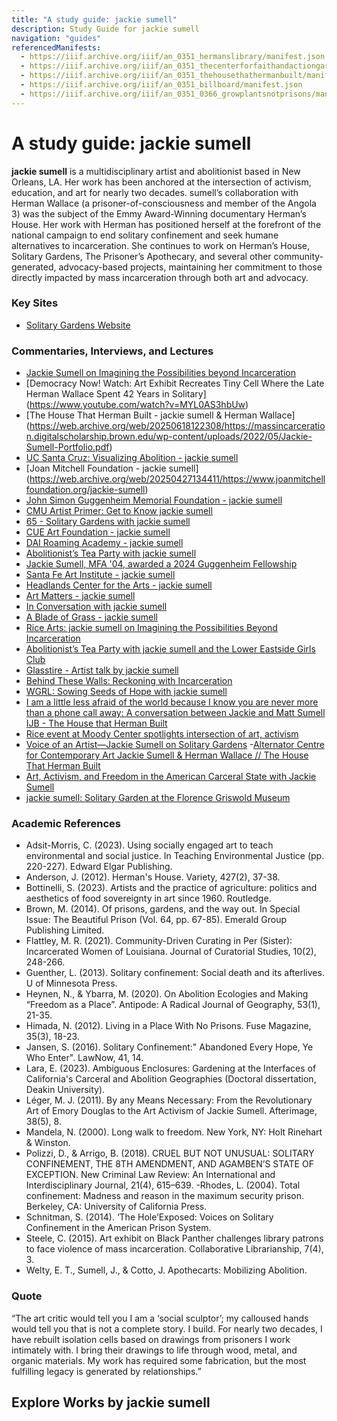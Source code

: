 ```yaml
---
title: "A study guide: jackie sumell"
description: Study Guide for jackie sumell
navigation: "guides"
referencedManifests:
  - https://iiif.archive.org/iiif/an_0351_hermanslibrary/manifest.json
  - https://iiif.archive.org/iiif/an_0351_thecenterforfaithandactiongarden/manifest.json
  - https://iiif.archive.org/iiif/an_0351_thehousethathermanbuilt/manifest.json
  - https://iiif.archive.org/iiif/an_0351_billboard/manifest.json
  - https://iiif.archive.org/iiif/an_0351_0366_growplantsnotprisons/manifest.json
---
```


# A study guide: jackie sumell
**jackie sumell** is a multidisciplinary artist and abolitionist based in New Orleans, LA. Her work has been anchored at the intersection of activism, education, and art for nearly two decades. sumell’s collaboration with Herman Wallace (a prisoner-of-consciousness and member of the Angola 3) was the subject of the Emmy Award-Winning documentary Herman’s House. Her work with Herman has positioned herself at the forefront of the national campaign to end solitary confinement and seek humane alternatives to incarceration. She continues to work on Herman’s House, Solitary Gardens, The Prisoner’s Apothecary, and several other community-generated, advocacy-based projects, maintaining her commitment to those directly impacted by mass incarceration through both art and advocacy.

### Key Sites
- [Solitary Gardens Website](https://web.archive.org/web/20250726121004/https://solitarygardens.org/about)

### Commentaries, Interviews, and Lectures
- [Jackie Sumell on Imagining the Possibilities beyond Incarceration](https://www.youtube.com/watch?v=pvFIcTStlc0)
- [Democracy Now! Watch: Art Exhibit Recreates Tiny Cell Where the Late Herman Wallace Spent 42 Years in Solitary] (https://www.youtube.com/watch?v=MYL0AS3hbUw)
- [The House That Herman Built - jackie sumell & Herman Wallace] (https://web.archive.org/web/20250618122308/https://massincarceration.digitalscholarship.brown.edu/wp-content/uploads/2022/05/Jackie-Sumell-Portfolio.pdf)
- [UC Santa Cruz: Visualizing Abolition - jackie sumell](https://visualizingabolition.ucsc.edu/staging/artists/jackie-sumell/)
- [Joan Mitchell Foundation - jackie sumell] (https://web.archive.org/web/20250427134411/https://www.joanmitchellfoundation.org/jackie-sumell)
- [John Simon Guggenheim Memorial Foundation - jackie sumell](https://web.archive.org/web/20250525143115/https://www.gf.org/fellows/jackie-sumell/)
- [CMU Artist Primer: Get to Know jackie sumell](https://web.archive.org/web/20250709223949/https://art.cmu.edu/event/artist-lecture-jackie-sumell/)
- [65 - Solitary Gardens with jackie sumell](https://web.archive.org/web/20250613191548/https://solidarityapothecary.org/the-frontline-herbalism-podcast/jackie-interview/)
- [CUE Art Foundation - jackie sumell](https://cueartfoundation.org/jackie-sumell)
- [DAI Roaming Academy - jackie sumell](https://web.archive.org/web/20240926011359/https://cueartfoundation.org/jackie-sumell)
- [Abolitionist’s Tea Party with jackie sumell](https://web.archive.org/web/20250420043155/https://sjmusart.org/event/abolitionists-tea-party-jackie-sumell)
- [Jackie Sumell, MFA '04, awarded a 2024 Guggenheim Fellowship](https://web.archive.org/web/20240511054852/https://art.stanford.edu/news/jackie-sumell-mfa-04-awarded-2024-guggenheim-fellowship)
- [Santa Fe Art Institute - jackie sumell](https://web.archive.org/web/20241113223137/https://sfai.org/people/jackie-sumell/)
- [Headlands Center for the Arts - jackie sumell](https://www.headlands.org/artist/jackie-sumell/)
- [Art Matters - jackie sumell](https://web.archive.org/web/20250722151025/https://www.artmattersfoundation.org/grantees/jackie-sumell-2021)
- [In Conversation with jackie sumell](https://web.archive.org/web/20241008191209/https://yalepaprika.com/folds/abolition-in-practice/in-conversation-with-jackie-sumell)
- [A Blade of Grass - jackie sumell](https://web.archive.org/web/20250709032633/https://www.abladeofgrass.org/fellows/jackie-sumell)
- [Rice Arts: jackie sumell on Imagining the Possibilities Beyond Incarceration](https://arts.rice.edu/event/department-art/jackie-sumell-imagining-possibilities-beyond-incarceration)
- [Abolitionist’s Tea Party with jackie sumell and the Lower Eastside Girls Club](https://web.archive.org/web/20250320030058/https://www.moma.org/calendar/events/9106)
- [Glasstire - Artist talk by jackie sumell](https://web.archive.org/web/20250513071945/https://glasstire.com/events/2024/02/27/artist-talk-by-jackie-sumell/)
- [Behind These Walls: Reckoning with Incarceration](https://web.archive.org/web/20250623091129/https://www.pewcenterarts.org/grant/behind-these-walls-reckoning-incarceration)
- [WGRL: Sowing Seeds of Hope with jackie sumell](https://web.archive.org/web/20250618101355/http://wgrl.nyc/sowing-seeds-of-hope-with-jackie-sumell/)
- [I am a little less afraid of the world because I know you are never more than a phone call away: A conversation between Jackie and Matt Sumell](https://web.archive.org/web/20250521011632/http://www.antenna.works/i-am-a-little-less-afraid-of-the-world-because-i-know-you-are-never-more-than-a-phone-call-away-a-conversation-between-jackie-and-matt-sumell/)
[IJB - The House that Herman Built](https://web.archive.org/web/20250622021414/https://imanijacquelinebrown.net/The-House-That-Herman-Built)
- [Rice event at Moody Center spotlights intersection of art, activism](https://news.rice.edu/news/2024/rice-event-moody-center-spotlights-intersection-art-activism)
- [Voice of an Artist—Jackie Sumell on Solitary Gardens](https://web.archive.org/web/20250418221132/https://wheatoncollege.edu/event/voice-of-an-artist-jackie-sumell-on-solitary-gardens/)
-[Alternator Centre for Contemporary Art Jackie Sumell & Herman Wallace // The House That Herman Built](https://www.alternatorcentre.com/events/jackie-sumell-herman-wallace-the-house-that-herman-built)
- [Art, Activism, and Freedom in the American Carceral State with Jackie Sumell](https://www.youtube.com/watch?v=AiHChrMVoNw)
- [jackie sumell: Solitary Garden at the Florence Griswold Museum](https://www.youtube.com/watch?v=epXum5tja7c)

### Academic References
- Adsit-Morris, C. (2023). Using socially engaged art to teach environmental and social justice. In Teaching Environmental Justice (pp. 220-227). Edward Elgar Publishing.
- Anderson, J. (2012). Herman's House. Variety, 427(2), 37-38.
- Bottinelli, S. (2023). Artists and the practice of agriculture: politics and aesthetics of food sovereignty in art since 1960. Routledge. 
- Brown, M. (2014). Of prisons, gardens, and the way out. In Special Issue: The Beautiful Prison (Vol. 64, pp. 67-85). Emerald Group Publishing Limited.
- Flattley, M. R. (2021). Community-Driven Curating in Per (Sister): Incarcerated Women of Louisiana. Journal of Curatorial Studies, 10(2), 248-266.
- Guenther, L. (2013). Solitary confinement: Social death and its afterlives. U of Minnesota Press. 
- Heynen, N., & Ybarra, M. (2020). On Abolition Ecologies and Making “Freedom as a Place”. Antipode: A Radical Journal of Geography, 53(1), 21-35.
- Himada, N. (2012). Living in a Place With No Prisons. Fuse Magazine, 35(3), 18-23.
- Jansen, S. (2016). Solitary Confinement:" Abandoned Every Hope, Ye Who Enter". LawNow, 41, 14.
- Lara, E. (2023). Ambiguous Enclosures: Gardening at the Interfaces of California's Carceral and Abolition Geographies (Doctoral dissertation, Deakin University).
- Léger, M. J. (2011). By any Means Necessary: From the Revolutionary Art of Emory Douglas to the Art Activism of Jackie Sumell. Afterimage, 38(5), 8.
- Mandela, N. (2000). Long walk to freedom. New York, NY: Holt Rinehart & Winston.
- Polizzi, D., & Arrigo, B. (2018). CRUEL BUT NOT UNUSUAL: SOLITARY CONFINEMENT, THE 8TH AMENDMENT, AND AGAMBEN’S STATE OF EXCEPTION. New Criminal Law Review: An International and Interdisciplinary
Journal, 21(4), 615–639. 
-Rhodes, L. (2004). Total confinement: Madness and reason in the maximum security prison. Berkeley, CA: University of California Press. 
- Schnitman, S. (2014). ‘The Hole’Exposed: Voices on Solitary Confinement in the American Prison System. 
- Steele, C. (2015). Art exhibit on Black Panther challenges library patrons to face violence of mass incarceration. Collaborative Librarianship, 7(4), 3.
- Welty, E. T., Sumell, J., & Cotto, J. Apothecarts: Mobilizing Abolition.

### Quote
“The art critic would tell you I am a ‘social sculptor’; my calloused hands would tell you that is not a complete story. I build. For nearly two decades, I have rebuilt isolation cells based on drawings from prisoners I work intimately with. I bring their drawings to life through wood, metal, and organic materials. My work has required some fabrication, but the most fulfilling legacy is generated by relationships.”

## Explore Works by jackie sumell

<ReferencedItems />
